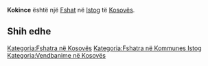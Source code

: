 {{Fshat në Kosovës
 | Emri                = Kokince
| srp_N_name = Kokince
| srp_N_FULL_NAME_RO = Kokince
| srp_N_FULL_NAME_ND_RO = Kokince
| srp_N_SORT_NAME_RG = KOKINCE
| srp_N_FULL_NAME_RG = Kokince
| srp_N_FULL_NAME_ND_RG = Kokince

 | Emri (Rasa dhanore) = 
 | Figura              = 
 | Shteti              = Kosovo
 | Komuna              = Istog
 | Kodi postar         = 
 | Sipërfaqja          = 

 | Popullsia           = 

 | Regj. i popullsisë  = 
 | Dend. e popullsisë  = 
 | Faqja zyrtare       = 
 <!--- Koordinatat ----> 
 | Gjerësia            = 42.390556
 | Gjatësia            = 21.579444
 | Lartësia            = 
}}
'''Kokince''' është një [[Fshat]] në [[Istog]] të [[Kosovës]].

<!-- == Gjeografia == -->
<!-- == Historia == -->
<!-- == Demografia == -->
== Shih edhe ==
{{Komuna Istog}}
{{Kosovo-Administrata-Cung}}

[[Kategoria:Fshatra në Kosovës]]
[[Kategoria:Fshatra në Kommunes Istog]]
[[Kategoria:Vendbanime në Kosovës]]